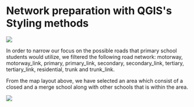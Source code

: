 # Network preparation with QGIS\'s Styling methods

![](images/WhatsApp%20Image%202022-10-20%20at%205.39.13%20PM.jpeg)

In order to narrow our focus on the possible roads that primary school students would utilize, we filtered the following road network: motorway, motorway_link, primary, primary_link, secondary, secondary_link, tertiary, tertiary_link, residential, trunk and trunk_link.

From the map layout above, we have selected an area which consist of a closed and a merge school along with other schools that is within the area.

![](images/WhatsApp%20Image%202022-10-20%20at%205.39.12%20PM.jpeg)
